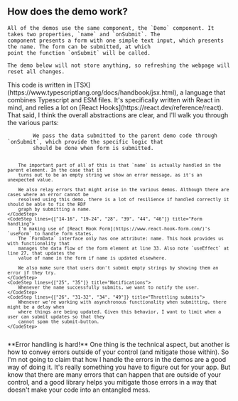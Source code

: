 
<Content id="demo">
    <h2 className="subtitle is-3">How does the demo work?</h2>

    All of the demos use the same component, the `Demo` component. It takes two properties, `name` and `onSubmit`. The
    component presents a form with one simple text input, which presents the name. The form can be submitted, at which
    point the function `onSubmit` will be called.

    The demo below will not store anything, so refreshing the webpage will reset all changes.
</Content>

<FrontpageDemo/>

<Content>
    This code is written in [TSX](https://www.typescriptlang.org/docs/handbook/jsx.html), a language that combines
    Typescript and ESM files. It's specifically written with React in mind, and relies a lot on [React
    Hooks](https://react.dev/reference/react). That said, I think the overall abstractions are clear, and I'll walk you
    through the various parts:
</Content>

<Code id="FrontpageDemoCode" language="tsx" code={demoCode} className="line-numbers">
    <CodeStep lines={["8-12", "18", "28", "33", "40"]} title="Relaying error, name and onSubmit">
        We pass the data submitted to the parent demo code through `onSubmit`, which provide the specific logic that
        should be done when form is submitted.

        The important part of all of this is that `name` is actually handled in the parent element. In the case that it
        turns out to be an empty string we show an error message, as it's an unexpected value.

        We also relay errors that might arise in the various demos. Although there are cases where an error cannot be
        resolved using this demo, there is a lot of resilience if handled correctly it should be able to fix the RDF
        graph by submitting a name.
    </CodeStep>
    <CodeStep lines={["14-16", "19-24", "28", "39", "44", "46"]} title="Form handling">
        I'm making use of [React Hook Form](https://www.react-hook-form.com/)'s `useForm` to handle form states.
        The `FormData` interface only has one attribute: name. This hook provides us with functionality that
        manages the data flow of the form element at line 33. Also note `useEffect` at line 27, that updates the
        value of name in the form if name is updated elsewhere.

        We also make sure that users don't submit empty strings by showing them an error if they try.
    </CodeStep>
    <CodeStep lines={["25", "35"]} title="Notifications">
        Whenever the name successfully submits, we want to notify the user.
    </CodeStep>
    <CodeStep lines={["26", "31-32", "34", "49"]} title="Throttling submits">
        Whenever we're working with asynchronous functionality when submitting, there might be a delay when
        where things are being updated. Given this behavior, I want to limit when a user can submit updates so that they
        cannot spam the submit-button.
    </CodeStep>
</Code>

<AuthorNote title="On error handling">
    **Error handling is hard!** One thing is the technical aspect, but another is how to convey errors outside of your
    control (and mitigate those within). So I'm not going to claim that how I handle the errors in the demos are a good
    way of doing it. It's really something you have to figure out for your app. But know that there are many errors that
    can happen that are outside of your control, and a good library helps you mitigate those errors in a way that
    doesn't make your code into an entangled mess.
</AuthorNote>